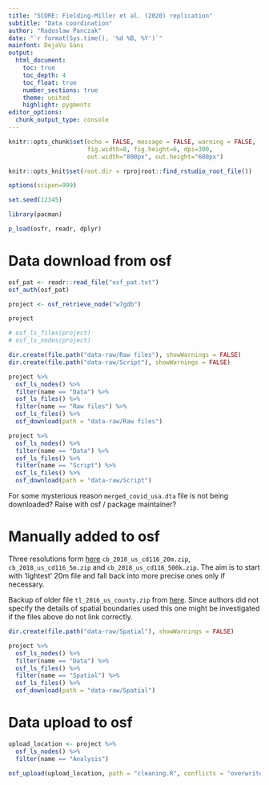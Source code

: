 ```yaml
---
title: "SCORE: Fielding-Miller et al. (2020) replication"
subtitle: "Data coordination"
author: "Radoslaw Panczak"
date: "`r format(Sys.time(), '%d %B, %Y')`"
mainfont: DejaVu Sans
output: 
  html_document: 
    toc: true
    toc_depth: 4
    toc_float: true
    number_sections: true
    theme: united 
    highlight: pygments 
editor_options: 
  chunk_output_type: console
---
```


<!-- ------------------------------------------------------------ --> 
<!-- ------------------------------------------------------------ --> 

```r
knitr::opts_chunk$set(echo = FALSE, message = FALSE, warning = FALSE, 
                      fig.width=8, fig.height=6, dpi=300, 
                      out.width="800px", out.height="600px")

knitr::opts_knit$set(root.dir = rprojroot::find_rstudio_root_file())

options(scipen=999)

set.seed(12345)

library(pacman) 

p_load(osfr, readr, dplyr)
```

# Data download from osf

```r
osf_pat <- readr::read_file("osf_pat.txt")
osf_auth(osf_pat)

project <- osf_retrieve_node("w7gdb")

project
```

```r
# osf_ls_files(project)
# osf_ls_nodes(project)

dir.create(file.path("data-raw/Raw files"), showWarnings = FALSE)
dir.create(file.path("data-raw/Script"), showWarnings = FALSE)

project %>%
  osf_ls_nodes() %>%
  filter(name == "Data") %>%
  osf_ls_files() %>%
  filter(name == "Raw files") %>%
  osf_ls_files() %>% 
  osf_download(path = "data-raw/Raw files")

project %>%
  osf_ls_nodes() %>% 
  filter(name == "Data") %>%
  osf_ls_files() %>% 
  filter(name == "Script") %>%
  osf_ls_files() %>% 
  osf_download(path = "data-raw/Script")

```

For some mysterious reason `merged_covid_usa.dta` file is not being downloaded? Raise with osf / package maintainer?

# Manually added to osf

Three resolutions form [here](https://www.census.gov/geographies/mapping-files/time-series/geo/carto-boundary-file.html) `cb_2018_us_cd116_20m.zip`, `cb_2018_us_cd116_5m.zip` and `cb_2018_us_cd116_500k.zip`. The aim is to start with 'lightest' 20m file and fall back into more precise ones only if necessary.

Backup of older file `tl_2016_us_county.zip` from [here](https://www2.census.gov/geo/tiger/TIGER2016/COUNTY/?sec_ak_reference=18.e0fd717.1515267074.5aed87d). Since authors did not specify the details of spatial boundaries used this one might be investigated if the files above do not link correctly.

```r

dir.create(file.path("data-raw/Spatial"), showWarnings = FALSE)

project %>%
  osf_ls_nodes() %>% 
  filter(name == "Data") %>%
  osf_ls_files() %>% 
  filter(name == "Spatial") %>%
  osf_ls_files() %>% 
  osf_download(path = "data-raw/Spatial")
```


# Data upload to osf

```r
upload_location <- project %>%
  osf_ls_nodes() %>%
  filter(name == "Analysis")

osf_upload(upload_location, path = "cleaning.R", conflicts = "overwrite")
```